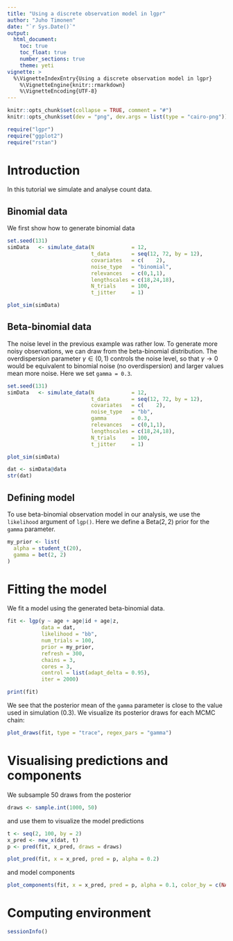 ```yaml
---
title: "Using a discrete observation model in lgpr"
author: "Juho Timonen"
date: "`r Sys.Date()`"
output: 
  html_document:
    toc: true
    toc_float: true
    number_sections: true
    theme: yeti
vignette: >
  %\VignetteIndexEntry{Using a discrete observation model in lgpr}
    %\VignetteEngine{knitr::rmarkdown}
    %\VignetteEncoding{UTF-8}
---
```


```r
knitr::opts_chunk$set(collapse = TRUE, comment = "#")
knitr::opts_chunk$set(dev = "png", dev.args = list(type = "cairo-png"))
```

```r
require("lgpr")
require("ggplot2")
require("rstan")
```

# Introduction

In this tutorial we simulate and analyse count data.

## Binomial data 
We first show how to generate binomial data
```r
set.seed(131)
simData   <- simulate_data(N            = 12,
                           t_data       = seq(12, 72, by = 12),
                           covariates   = c(    2),
                           noise_type   = "binomial",
                           relevances   = c(0,1,1),
                           lengthscales = c(18,24,18),
                           N_trials     = 100,
                           t_jitter     = 1)

plot_sim(simData)
```


## Beta-binomial data 
The noise level in the previous example was rather low. To generate more noisy observations, we can draw from the beta-binomial distribution.
The overdispersion parameter $\gamma \in (0,1)$ controls the noise level,
so that $\gamma \rightarrow 0$ would be equivalent to binomial noise (no overdispersion) and larger values mean more noise. Here we set `gamma = 0.3`.

```r
set.seed(131)
simData   <- simulate_data(N            = 12,
                           t_data       = seq(12, 72, by = 12),
                           covariates   = c(    2),
                           noise_type   = "bb",
                           gamma        = 0.3,
                           relevances   = c(0,1,1),
                           lengthscales = c(18,24,18),
                           N_trials     = 100,
                           t_jitter     = 1)

plot_sim(simData)
```

```r
dat <- simData@data
str(dat)
```

## Defining model
To use beta-binomial observation model in our analysis, we use the
`likelihood` argument of `lgp()`. Here we define a $\text{Beta}(2,2)$ prior for
the `gamma` parameter.

```r
my_prior <- list(
  alpha = student_t(20),
  gamma = bet(2, 2)
)
```

# Fitting the model

We fit a model using the generated beta-binomial data.
```r
fit <- lgp(y ~ age + age|id + age|z,
           data = dat,
           likelihood = "bb",
           num_trials = 100,
           prior = my_prior,
           refresh = 300,
           chains = 3,
           cores = 3,
           control = list(adapt_delta = 0.95),
           iter = 2000)
```

```r
print(fit)
```

We see that the posterior mean of the `gamma` parameter is close to the value used in simulation (0.3). We visualize its posterior draws for each MCMC chain:
```r
plot_draws(fit, type = "trace", regex_pars = "gamma")
```

# Visualising predictions and components

We subsample 50 draws from the posterior
```r
draws <- sample.int(1000, 50)
```

and use them to visualize the model predictions
```r
t <- seq(2, 100, by = 2)
x_pred <- new_x(dat, t)
p <- pred(fit, x_pred, draws = draws)
```

```r
plot_pred(fit, x = x_pred, pred = p, alpha = 0.2)
```

and model components
```r
plot_components(fit, x = x_pred, pred = p, alpha = 0.1, color_by = c(NA, NA, "z", "z"))
```


# Computing environment

```r
sessionInfo()
```